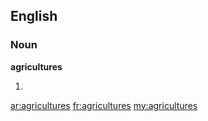 ==English==

===Noun===
'''agricultures'''

# {{plural of|[[agriculture]]}}

[[ar:agricultures]]
[[fr:agricultures]]
[[my:agricultures]]